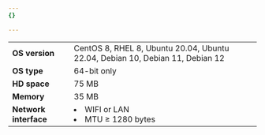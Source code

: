 ```yaml
---
{}

---
```


|                       |                                                                               |
| --------------------- | ----------------------------------------------------------------------------- |
| **OS version**        | CentOS 8, RHEL 8, Ubuntu 20.04, Ubuntu 22.04, Debian 10, Debian 11, Debian 12 |
| **OS type**           | 64-bit only                                                                   |
| **HD space**          | 75 MB                                                                         |
| **Memory**            | 35 MB                                                                         |
| **Network interface** | <li> WIFI or LAN </li> <li> MTU ≥ 1280 bytes</li>                             |
